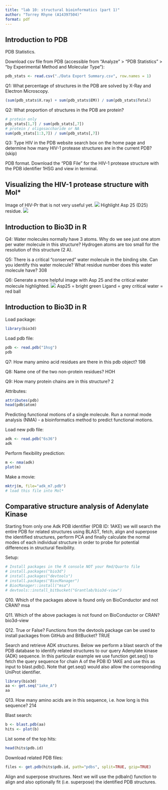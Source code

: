 ```yaml
---
title: "lab 10: structural bioinformatics (part 1)"
author: "Torrey Rhyne (A14397504)"
format: pdf
---
```


## Introduction to PDB

PDB Statistics.

Download csv file from PDB (accessible from “Analyze” > “PDB Statistics” > “by Experimental Method and Molecular Type”):
```r
pdb_stats <- read.csv("./Data Export Summary.csv", row.names = 1)
```


Q1: What percentage of structures in the PDB are solved by X-Ray and Electron Microscopy.
```r
(sum(pdb_stats$X.ray) + sum(pdb_stats$EM)) / sum(pdb_stats$Total)
```

Q2: What proportion of structures in the PDB are protein?
```r
# protein only
pdb_stats[1,7] / sum(pdb_stats[,7])
# protein / oligosaccharide or NA
sum(pdb_stats[1:3,7]) / sum(pdb_stats[,7])
```

Q3: Type HIV in the PDB website search box on the home page and determine how many HIV-1 protease structures are in the current PDB? (skip)

PDB format.
Download the “PDB File” for the HIV-1 protease structure with the PDB identifier 1HSG and view in terminal.

## Visualizing the HIV-1 protease structure with Mol*

Image of HIV-Pr that is not very useful yet.
![](1HSG_1.png)
Highlight Asp 25 (D25) residue.
![](1HSG_2.png)

## Introduction to Bio3D in R

Q4: Water molecules normally have 3 atoms. Why do we see just one atom per water molecule in this structure?
Hydrogen atoms are too small for the resolution of this structure (2 A).

Q5: There is a critical “conserved” water molecule in the binding site. Can you identify this water molecule? What residue number does this water molecule have?
308

Q6: Generate a more helpful image with Asp 25 and the critical water molecule highlighted.
![](1HSG_4.png)
Asp25 = bright green
Ligand = grey
critical water = red ball

## Introduction to Bio3D in R

Load package:
```r
library(bio3d)
```

Load pdb file:
```r
pdb <- read.pdb("1hsg")
pdb
```

Q7: How many amino acid residues are there in this pdb object? 198

Q8: Name one of the two non-protein residues? HOH

Q9: How many protein chains are in this structure? 2

Attributes:
```r
attributes(pdb)
head(pdb$atom)
```

Predicting functional motions of a single molecule.
Run a normal mode analysis (NMA) - a bioinformatics method to predict functional motions.

Load new pdb file:
```r
adk <- read.pdb("6s36")
adk
```

Perform flexibility prediction:
```r
m <- nma(adk)
plot(m)
```

Make a movie:
```r
mktrj(m, file="adk_m7.pdb")
# load this file into Mol*
```

## Comparative structure analysis of Adenylate Kinase

Starting from only one Adk PDB identifier (PDB ID: 1AKE) we will search the entire PDB for related structures using BLAST, fetch, align and superpose the identified structures, perform PCA and finally calculate the normal modes of each individual structure in order to probe for potential differences in structural flexibility.

Setup:
```r
# Install packages in the R console NOT your Rmd/Quarto file
# install.packages("bio3d")
# install.packages("devtools")
# install.packages("BiocManager")
# BiocManager::install("msa")
# devtools::install_bitbucket("Grantlab/bio3d-view")
```

Q10. Which of the packages above is found only on BioConductor and not CRAN? 
msa

Q11. Which of the above packages is not found on BioConductor or CRAN?
bio3d-view

Q12. True or False? Functions from the devtools package can be used to install packages from GitHub and BitBucket? 
TRUE

Search and retrieve ADK structures.
Below we perform a blast search of the PDB database to identify related structures to our query Adenylate kinase (ADK) sequence. In this particular example we use function get.seq() to fetch the query sequence for chain A of the PDB ID 1AKE and use this as input to blast.pdb(). Note that get.seq() would also allow the corresponding UniProt identifier.

```r
library(bio3d)
aa <- get.seq("1ake_A")
aa
```

Q13. How many amino acids are in this sequence, i.e. how long is this sequence? 
214

Blast search:
```r
b <- blast.pdb(aa)
hits <- plot(b)
```

List some of the top hits:
```r
head(hits$pdb.id)
```

Download related PDB files:
```r
files <- get.pdb(hits$pdb.id, path="pdbs", split=TRUE, gzip=TRUE)
```

Align and superpose structures.
Next we will use the pdbaln() function to align and also optionally fit (i.e. superpose) the identified PDB structures.





